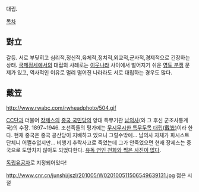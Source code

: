 대립.

[[목차]]

== 對立 ==
갈등. 서로 부딪히고 심리적,정신적,육체적,정치적,외교적,군사적,경제적으로 긴장하는 상태. [[국제정세]]에서의 대립의 사례로는 [[이웃나라]] 사이에서 벌어지기 쉬운 [[영토 분쟁]] 문제가 있고, 역사적인 이유로 멀리 떨어진 나라라도 서로 대립하는 경우도 많다.

== 戴笠 ==
http://www.rwabc.com/rwheadphoto/504.gif

[[CC단]]과 더불어 [[장제스]]의 [[중국 국민당]]의 양대 특무기관 [[남의사]](와 그 후신 군조사통계국)의 수장. 1897~1946.
조선족들의 평가에는 [http://koreancc.com/xxy.asp?idx=2640 무시무시한 특무두목 대립(戴笠)]이라 한다. 현재 중국은 중국 공산당이 지배하고 있으니 그럴수밖에... 남의사 자체가 파시스트 단체니 어쩔수없지만... 비행기 추락사고로 죽었는데 그가 안죽었으면 현재 장제스는 중국으로 도망치지 않아도 되었다한다. [http://blog.naver.com/ohyh45/20104576074 유독 연인 천화와 찍은 사진이 많다].

[http://e-gonghun.mpva.go.kr/portal/web/merit/search_merit_view.jsp?manage_no=980003&judge_case_item_cd=196800_SSG00005_980003&keyword=%EB%8C%80%EB%A6%BD 독립유공자]로 지정되어있다!

http://www.cnr.cn/junshi/jszl/201005/W020100511506549639131.jpg
젊은 시절
